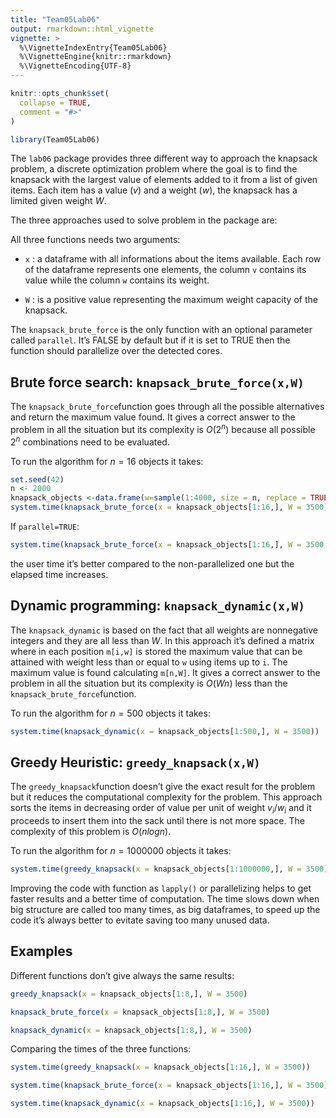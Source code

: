 ```yaml
---
title: "Team05Lab06"
output: rmarkdown::html_vignette
vignette: >
  %\VignetteIndexEntry{Team05Lab06}
  %\VignetteEngine{knitr::rmarkdown}
  %\VignetteEncoding{UTF-8}
---
```


```r
knitr::opts_chunk$set(
  collapse = TRUE,
  comment = "#>"
)
```

```r
library(Team05Lab06)
```

The `lab06` package provides three different way to approach the knapsack problem, a discrete optimization problem where the goal is to find the knapsack with the largest value of elements added to it from a list of given items. Each item has a value ($v$) and a weight ($w$), the knapsack has a limited given weight $W$.

The three approaches used to solve problem in the package are:

\itemize{
\item Brute force search: `knapsack_brute_force(x,W)`
\item Dynamic programming: `knapsack_dynamic(x,W)`
\item Greedy heuristic: `greedy_knapsack(x,W)`
}

All three functions needs two arguments:

- `x` : a dataframe with all informations about the items available. Each row of the dataframe represents one elements, the column `v` contains its value while the column `w` contains its weight. 

- `W` : is a positive value representing the maximum weight capacity of the knapsack.

The `knapsack_brute_force` is the only function with an optional parameter called `parallel`. It's FALSE by default but if it is set to TRUE then the function should parallelize over the detected cores.


## Brute force search: `knapsack_brute_force(x,W)`

The `knapsack_brute_force`function goes through all the possible alternatives and return the maximum value found. It gives a correct answer to the problem in all the situation but its complexity is $O(2^n)$ because all possible $2^n$ combinations need to be evaluated. 

To run the algorithm for $n=16$ objects it takes:



```r
set.seed(42)
n <- 2000
knapsack_objects <-data.frame(w=sample(1:4000, size = n, replace = TRUE),v=runif(n = n, 0, 10000))
system.time(knapsack_brute_force(x = knapsack_objects[1:16,], W = 3500))
```

If `parallel=TRUE`:

```r
system.time(knapsack_brute_force(x = knapsack_objects[1:16,], W = 3500,parallel = TRUE))
```

the user time it's better compared to the non-parallelized one but the elapsed time increases.

## Dynamic programming: `knapsack_dynamic(x,W)`

The `knapsack_dynamic` is based on the fact that all weights are nonnegative integers and they are all less than $W$. In this approach it's defined a matrix where in each position `m[i,w]` is stored the maximum value that can be attained with weight less than or equal to `w` using items up to `i`. The maximum value is found calculating `m[n,W]`.
It gives a correct answer to the problem in all the situation but its complexity is $O(Wn)$ less than the `knapsack_brute_force`function. 

To run the algorithm for $n=500$ objects it takes:

```r
system.time(knapsack_dynamic(x = knapsack_objects[1:500,], W = 3500))
```

## Greedy Heuristic: `greedy_knapsack(x,W)`

The `greedy_knapsack`function doesn't give the exact result for the problem but it reduces the computational complexity for the problem. This approach sorts the items in decreasing order of value per unit of weight $v_i/w_i$ and it proceeds to insert them into the sack until there is not more space. 
The complexity of this problem is $O(nlogn)$. 

To run the algorithm for $n=1000000$ objects it takes:

```r
system.time(greedy_knapsack(x = knapsack_objects[1:1000000,], W = 3500))
```

Improving the code with function as `lapply()` or parallelizing helps to get faster results and a better time of computation. The time slows down when big structure are called too many times, as big dataframes, to speed up the code it's always better to evitate saving too many unused data. 

## Examples

Different functions don't give always the same results:

```r
greedy_knapsack(x = knapsack_objects[1:8,], W = 3500)
```
```r
knapsack_brute_force(x = knapsack_objects[1:8,], W = 3500)
```
```r
knapsack_dynamic(x = knapsack_objects[1:8,], W = 3500)
```

Comparing the times of the three functions: 

```r
system.time(greedy_knapsack(x = knapsack_objects[1:16,], W = 3500))
```
```r
system.time(knapsack_brute_force(x = knapsack_objects[1:16,], W = 3500))
```
```r
system.time(knapsack_dynamic(x = knapsack_objects[1:16,], W = 3500))
```